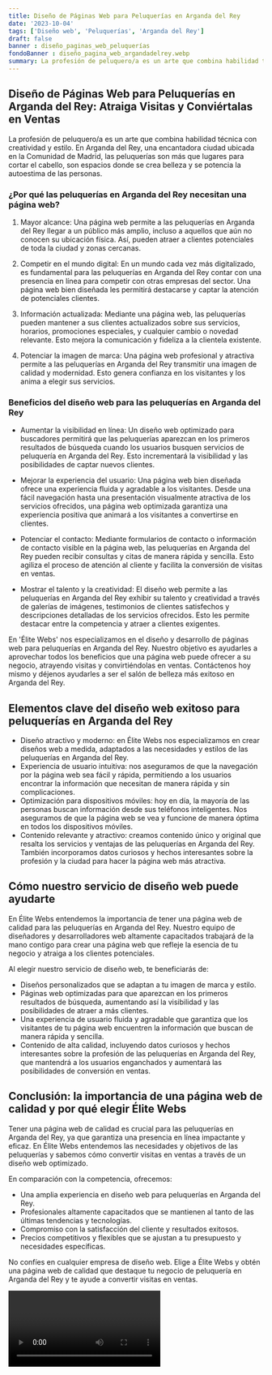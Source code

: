 ```yaml
---
title: Diseño de Páginas Web para Peluquerías en Arganda del Rey
date: '2023-10-04'
tags: ['Diseño web', 'Peluquerías', 'Arganda del Rey']
draft: false
banner : diseño_paginas_web_peluquerías
fondoBanner : diseño_pagina_web_argandadelrey.webp
summary: La profesión de peluquero/a es un arte que combina habilidad técnica con creatividad y estilo. En Arganda del Rey, una encantadora ciudad ubicada en la Comunidad de Madrid, las peluquerías son más que lugares para cortar el cabello, son espacios donde se crea belleza y se potencia la autoestima de las personas.
---
```


## Diseño de Páginas Web para Peluquerías en Arganda del Rey: Atraiga Visitas y Conviértalas en Ventas

La profesión de peluquero/a es un arte que combina habilidad técnica con creatividad y estilo. En Arganda del Rey, una encantadora ciudad ubicada en la Comunidad de Madrid, las peluquerías son más que lugares para cortar el cabello, son espacios donde se crea belleza y se potencia la autoestima de las personas.

### ¿Por qué las peluquerías en Arganda del Rey necesitan una página web?

1. Mayor alcance: Una página web permite a las peluquerías en Arganda del Rey llegar a un público más amplio, incluso a aquellos que aún no conocen su ubicación física. Así, pueden atraer a clientes potenciales de toda la ciudad y zonas cercanas.

2. Competir en el mundo digital: En un mundo cada vez más digitalizado, es fundamental para las peluquerías en Arganda del Rey contar con una presencia en línea para competir con otras empresas del sector. Una página web bien diseñada les permitirá destacarse y captar la atención de potenciales clientes.

3. Información actualizada: Mediante una página web, las peluquerías pueden mantener a sus clientes actualizados sobre sus servicios, horarios, promociones especiales, y cualquier cambio o novedad relevante. Esto mejora la comunicación y fideliza a la clientela existente.

4. Potenciar la imagen de marca: Una página web profesional y atractiva permite a las peluquerías en Arganda del Rey transmitir una imagen de calidad y modernidad. Esto genera confianza en los visitantes y los anima a elegir sus servicios.

### Beneficios del diseño web para las peluquerías en Arganda del Rey

- Aumentar la visibilidad en línea: Un diseño web optimizado para buscadores permitirá que las peluquerías aparezcan en los primeros resultados de búsqueda cuando los usuarios busquen servicios de peluquería en Arganda del Rey. Esto incrementará la visibilidad y las posibilidades de captar nuevos clientes.

- Mejorar la experiencia del usuario: Una página web bien diseñada ofrece una experiencia fluida y agradable a los visitantes. Desde una fácil navegación hasta una presentación visualmente atractiva de los servicios ofrecidos, una página web optimizada garantiza una experiencia positiva que animará a los visitantes a convertirse en clientes.

- Potenciar el contacto: Mediante formularios de contacto o información de contacto visible en la página web, las peluquerías en Arganda del Rey pueden recibir consultas y citas de manera rápida y sencilla. Esto agiliza el proceso de atención al cliente y facilita la conversión de visitas en ventas.

- Mostrar el talento y la creatividad: El diseño web permite a las peluquerías en Arganda del Rey exhibir su talento y creatividad a través de galerías de imágenes, testimonios de clientes satisfechos y descripciones detalladas de los servicios ofrecidos. Esto les permite destacar entre la competencia y atraer a clientes exigentes.

En 'Élite Webs' nos especializamos en el diseño y desarrollo de páginas web para peluquerías en Arganda del Rey. Nuestro objetivo es ayudarles a aprovechar todos los beneficios que una página web puede ofrecer a su negocio, atrayendo visitas y convirtiéndolas en ventas. Contáctenos hoy mismo y déjenos ayudarles a ser el salón de belleza más exitoso en Arganda del Rey.

<GifSeo />

<Cta />

## Elementos clave del diseño web exitoso para peluquerías en Arganda del Rey

- Diseño atractivo y moderno: en Élite Webs nos especializamos en crear diseños web a medida, adaptados a las necesidades y estilos de las peluquerías en Arganda del Rey.
- Experiencia de usuario intuitiva: nos aseguramos de que la navegación por la página web sea fácil y rápida, permitiendo a los usuarios encontrar la información que necesitan de manera rápida y sin complicaciones.
- Optimización para dispositivos móviles: hoy en día, la mayoría de las personas buscan información desde sus teléfonos inteligentes. Nos aseguramos de que la página web se vea y funcione de manera óptima en todos los dispositivos móviles.
- Contenido relevante y atractivo: creamos contenido único y original que resalta los servicios y ventajas de las peluquerías en Arganda del Rey. También incorporamos datos curiosos y hechos interesantes sobre la profesión y la ciudad para hacer la página web más atractiva.

## Cómo nuestro servicio de diseño web puede ayudarte

En Élite Webs entendemos la importancia de tener una página web de calidad para las peluquerías en Arganda del Rey. Nuestro equipo de diseñadores y desarrolladores web altamente capacitados trabajará de la mano contigo para crear una página web que refleje la esencia de tu negocio y atraiga a los clientes potenciales.

Al elegir nuestro servicio de diseño web, te beneficiarás de:
- Diseños personalizados que se adaptan a tu imagen de marca y estilo.
- Páginas web optimizadas para que aparezcan en los primeros resultados de búsqueda, aumentando así la visibilidad y las posibilidades de atraer a más clientes.
- Una experiencia de usuario fluida y agradable que garantiza que los visitantes de tu página web encuentren la información que buscan de manera rápida y sencilla.
- Contenido de alta calidad, incluyendo datos curiosos y hechos interesantes sobre la profesión de las peluquerías en Arganda del Rey, que mantendrá a los usuarios enganchados y aumentará las posibilidades de conversión en ventas.

## Conclusión: la importancia de una página web de calidad y por qué elegir Élite Webs

Tener una página web de calidad es crucial para las peluquerías en Arganda del Rey, ya que garantiza una presencia en línea impactante y eficaz. En Élite Webs entendemos las necesidades y objetivos de las peluquerías y sabemos cómo convertir visitas en ventas a través de un diseño web optimizado.

En comparación con la competencia, ofrecemos:
- Una amplia experiencia en diseño web para peluquerías en Arganda del Rey.
- Profesionales altamente capacitados que se mantienen al tanto de las últimas tendencias y tecnologías.
- Compromiso con la satisfacción del cliente y resultados exitosos.
- Precios competitivos y flexibles que se ajustan a tu presupuesto y necesidades específicas.

No confíes en cualquier empresa de diseño web. Elige a Élite Webs y obtén una página web de calidad que destaque tu negocio de peluquería en Arganda del Rey y te ayude a convertir visitas en ventas.

<Video />

<CtaBot job='Peluquerías' city='Arganda del Rey'/>

<Gmaps query='Arganda del Rey+españa+maps' />